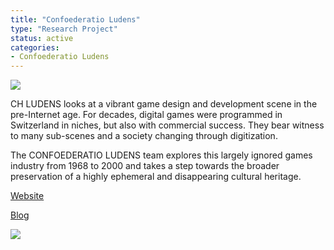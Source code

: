 ```yaml
---
title: "Confoederatio Ludens"
type: "Research Project"
status: active
categories:
- Confoederatio Ludens
---
```


![](chludens-logo.png){fig-align="center"}

CH LUDENS looks at a vibrant game design and development scene in the pre-Internet age. For decades, digital games were programmed in Switzerland in niches, but also with commercial success. They bear witness to many sub-scenes and a society changing through digitization.

The CONFOEDERATIO LUDENS team explores this largely ignored games industry from 1968 to 2000 and takes a step towards the broader preservation of a highly ephemeral and disappearing cultural heritage.

[Website](https://chludens.ch)

[Blog](https://chludens.hypotheses.org)

![](Banner.png)
